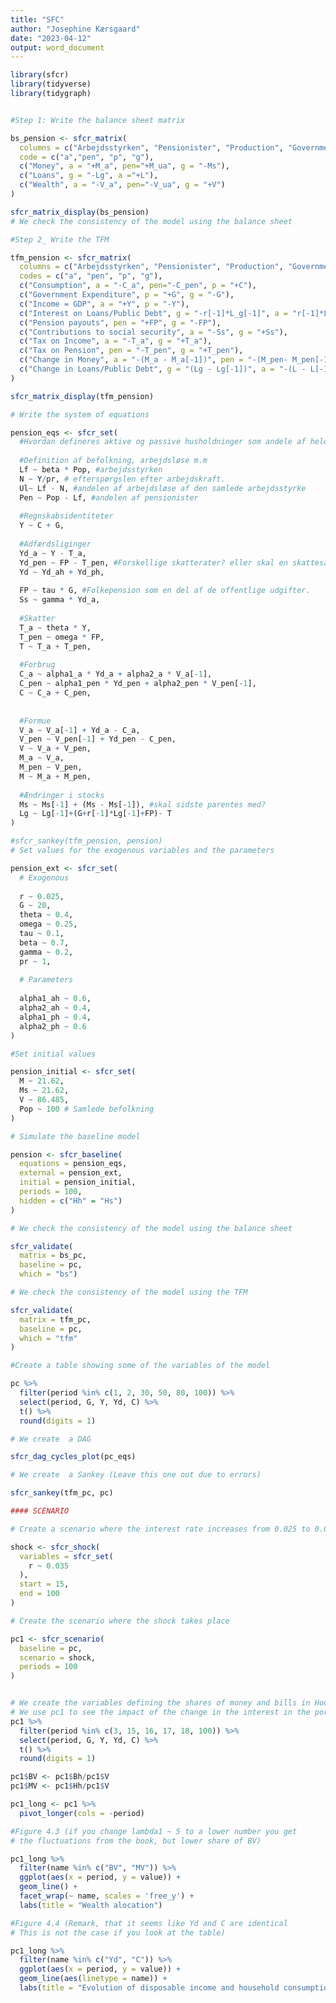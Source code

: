 ```yaml
---
title: "SFC"
author: "Josephine Kærsgaard"
date: "2023-04-12"
output: word_document
---
```

```r
library(sfcr)
library(tidyverse)
library(tidygraph)


#Step 1: Write the balance sheet matrix

bs_pension <- sfcr_matrix(
  columns = c("Arbejdsstyrken", "Pensionister", "Production", "Government"),
  code = c("a","pen", "p", "g"),
  c("Money", a = "+M_a", pen="+M_ua", g = "-Ms"),
  c("Loans", g = "-Lg", a ="+L"), 
  c("Wealth", a = "-V_a", pen="-V_ua", g = "+V")
)

sfcr_matrix_display(bs_pension)
# We check the consistency of the model using the balance sheet
```


```r
#Step 2_ Write the TFM

tfm_pension <- sfcr_matrix(
  columns = c("Arbejdsstyrken", "Pensionister", "Production", "Government"),
  codes = c("a", "pen", "p", "g"),
  c("Consumption", a = "-C_a", pen="-C_pen", p = "+C"),
  c("Government Expenditure", p = "+G", g = "-G"),
  c("Income = GDP", a = "+Y", p = "-Y"),
  c("Interest on Loans/Public Debt", g = "-r[-1]*L_g[-1]", a = "r[-1]*L[-1]"), 
  c("Pension payouts", pen = "+FP", g = "-FP"),
  c("Contributions to social security", a = "-Ss", g = "+Ss"),
  c("Tax on Income", a = "-T_a", g = "+T_a"), 
  c("Tax on Pension", pen = "-T_pen", g = "+T_pen"),
  c("Change in Money", a = "-(M_a - M_a[-1])", pen = "-(M_pen- M_pen[-1])", g = "(Ms - Ms[-1])"),
  c("Change in Loans/Public Debt", g = "(Lg - Lg[-1])", a = "-(L - L[-1])")
)

sfcr_matrix_display(tfm_pension)
```


```r
# Write the system of equations

pension_eqs <- sfcr_set(
  #Hvordan defineres aktive og passive husholdninger som andele af hele befolkningen???
  
  #Definition af befolkning, arbejdsløse m.m
  Lf ~ beta * Pop, #arbejdsstyrken
  N ~ Y/pr, # efterspørgslen efter arbejdskraft. 
  Ul~ Lf - N, #andelen af arbejdsløse af den samlede arbejdsstyrke
  Pen ~ Pop - Lf, #andelen af pensionister
  
  #Regnskabsidentiteter
  Y ~ C + G,
  
  #Adfærdsliginger
  Yd_a ~ Y - T_a,
  Yd_pen ~ FP - T_pen, #Forskellige skatterater? eller skal en skattesats ganges på?
  Yd ~ Yd_ah + Yd_ph,
 
  FP ~ tau * G, #Folkepension som en del af de offentlige udgifter.
  Ss ~ gamma * Yd_a,
 
  #Skatter
  T_a ~ theta * Y, 
  T_pen ~ omega * FP,
  T ~ T_a + T_pen,
  
  #Forbrug
  C_a ~ alpha1_a * Yd_a + alpha2_a * V_a[-1],
  C_pen ~ alpha1_pen * Yd_pen + alpha2_pen * V_pen[-1],
  C ~ C_a + C_pen,
  
  
  #Formue
  V_a ~ V_a[-1] + Yd_a - C_a,
  V_pen ~ V_pen[-1] + Yd_pen - C_pen,
  V ~ V_a + V_pen, 
  M_a ~ V_a,
  M_pen ~ V_pen, 
  M ~ M_a + M_pen,
  
  #Ændringer i stocks
  Ms ~ Ms[-1] + (Ms - Ms[-1]), #skal sidste parentes med?
  Lg ~ Lg[-1]+(G+r[-1]*Lg[-1]+FP)- T
)
```


```r
#sfcr_sankey(tfm_pension, pension)
# Set values for the exogenous variables and the parameters

pension_ext <- sfcr_set(
  # Exogenous
  
  r ~ 0.025,
  G ~ 20,
  theta ~ 0.4, 
  omega ~ 0.25,
  tau ~ 0.1,
  beta ~ 0.7,
  gamma ~ 0.2,
  pr ~ 1, 
  
  # Parameters
  
  alpha1_ah ~ 0.6,
  alpha2_ah ~ 0.4,
  alpha1_ph ~ 0.4,
  alpha2_ph ~ 0.6
)

#Set initial values

pension_initial <- sfcr_set(
  M ~ 21.62,
  Ms ~ 21.62,
  V ~ 86.485,
  Pop ~ 100 # Samlede befolkning
)
```


```r
# Simulate the baseline model

pension <- sfcr_baseline(
  equations = pension_eqs,
  external = pension_ext,
  initial = pension_initial,
  periods = 100,
  hidden = c("Hh" = "Hs")
)
```


```r
# We check the consistency of the model using the balance sheet

sfcr_validate(
  matrix = bs_pc,
  baseline = pc,
  which = "bs")

# We check the consistency of the model using the TFM

sfcr_validate(
  matrix = tfm_pc,
  baseline = pc,
  which = "tfm"
)
```


```r
#Create a table showing some of the variables of the model

pc %>%
  filter(period %in% c(1, 2, 30, 50, 80, 100)) %>%
  select(period, G, Y, Yd, C) %>%
  t() %>%
  round(digits = 1)

# We create  a DAG

sfcr_dag_cycles_plot(pc_eqs)

# We create  a Sankey (Leave this one out due to errors)

sfcr_sankey(tfm_pc, pc)

#### SCENARIO

# Create a scenario where the interest rate increases from 0.025 to 0.035

shock <- sfcr_shock(
  variables = sfcr_set(
    r ~ 0.035  
  ),
  start = 15,
  end = 100
)

# Create the scenario where the shock takes place

pc1 <- sfcr_scenario(
  baseline = pc,
  scenario = shock,
  periods = 100
)


# We create the variables defining the shares of money and bills in Households portfolio.
# We use pc1 to see the impact of the change in the interest in the portfolio allocation.
pc1 %>%
  filter(period %in% c(3, 15, 16, 17, 18, 100)) %>%
  select(period, G, Y, Yd, C) %>%
  t() %>%
  round(digits = 1)

pc1$BV <- pc1$Bh/pc1$V
pc1$MV <- pc1$Hh/pc1$V

pc1_long <- pc1 %>%
  pivot_longer(cols = -period)

#Figure 4.3 (if you change lambda1 ~ 5 to a lower number you get 
# the fluctuations from the book, but lower share of BV)

pc1_long %>%
  filter(name %in% c("BV", "MV")) %>%
  ggplot(aes(x = period, y = value)) +
  geom_line() +
  facet_wrap(~ name, scales = 'free_y') +
  labs(title = "Wealth alocation")

#Figure 4.4 (Remark, that it seems like Yd and C are identical
# This is not the case if you look at the table)

pc1_long %>%
  filter(name %in% c("Yd", "C")) %>%
  ggplot(aes(x = period, y = value)) +
  geom_line(aes(linetype = name)) +
  labs(title = "Evolution of disposable income and household consumption")

```


